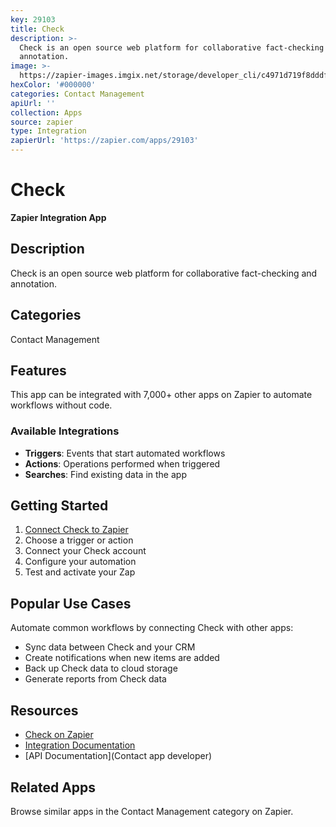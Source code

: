 ```yaml
---
key: 29103
title: Check
description: >-
  Check is an open source web platform for collaborative fact-checking and
  annotation.
image: >-
  https://zapier-images.imgix.net/storage/developer_cli/c4971d719f8dddf2280e474f57eb40af.png?auto=format%2Ccompress&ixlib=python-3.0.0&q=50
hexColor: '#000000'
categories: Contact Management
apiUrl: ''
collection: Apps
source: zapier
type: Integration
zapierUrl: 'https://zapier.com/apps/29103'
---
```

# Check

**Zapier Integration App**

## Description

Check is an open source web platform for collaborative fact-checking and annotation.

## Categories

Contact Management

## Features

This app can be integrated with 7,000+ other apps on Zapier to automate workflows without code.

### Available Integrations

- **Triggers**: Events that start automated workflows
- **Actions**: Operations performed when triggered
- **Searches**: Find existing data in the app

## Getting Started

1. [Connect Check to Zapier](https://zapier.com/apps/29103)
2. Choose a trigger or action
3. Connect your Check account
4. Configure your automation
5. Test and activate your Zap

## Popular Use Cases

Automate common workflows by connecting Check with other apps:

- Sync data between Check and your CRM
- Create notifications when new items are added
- Back up Check data to cloud storage
- Generate reports from Check data

## Resources

- [Check on Zapier](https://zapier.com/apps/29103)
- [Integration Documentation](https://zapier.com/apps/29103/integrations)
- [API Documentation](Contact app developer)

## Related Apps

Browse similar apps in the Contact Management category on Zapier.
